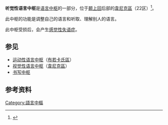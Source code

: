 '''听觉性语言中枢'''是[[语言中枢|语言中枢]]的一部分，位于[[颞上回|颞上回]]后部的[[韋尼克區|韋尼克區]]（22区）<ref>{{Cite book|chapter=Neuroanatomy, Wernicke Area|title=StatPearls|url=http://www.ncbi.nlm.nih.gov/books/NBK533001/|publisher=StatPearls Publishing|date=2021|location=Treasure Island (FL)|pmid=30422593|first=Kinaan|last=Javed|first2=Vamsi|last2=Reddy|first3=Joe|last3=M Das|first4=Michael|last4=Wroten|access-date=2021-05-28|archive-date=2022-02-14|archive-url=https://web.archive.org/web/20220214070616/https://www.ncbi.nlm.nih.gov/books/NBK533001/|dead-url=no}}</ref>。

此中枢的功能是调整自己的语言和听取、理解别人的语言。

此中枢受损后，会产生[[感觉性失语症|感觉性失语症]]。

==参见==
*[[运动性语言中枢|运动性语言中枢]]（[[布若卡氏區|布若卡氏區]]）
*[[视觉性语言中枢|视觉性语言中枢]]（[[韋尼克區|韋尼克區]]）
*[[书写中枢|书写中枢]]

== 参考资料 ==
[[Category:語言中樞|Category:語言中樞]]